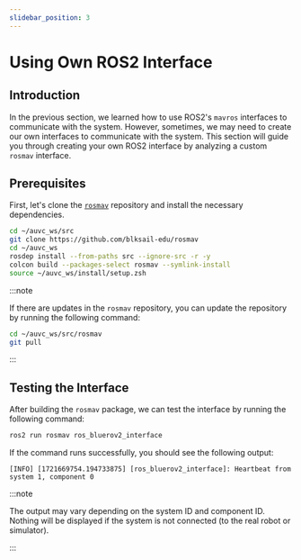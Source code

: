 ```yaml
---
slidebar_position: 3
---
```


# Using Own ROS2 Interface

## Introduction

In the previous section, we learned how to use ROS2's `mavros` interfaces to communicate with the system.
However, sometimes, we may need to create our own interfaces to communicate with the system.
This section will guide you through creating your own ROS2 interface by analyzing a custom `rosmav` interface.

## Prerequisites

First, let's clone the [`rosmav`](https://github.com/blksail-edu/rosmav) repository and install the necessary dependencies.

```zsh
cd ~/auvc_ws/src
git clone https://github.com/blksail-edu/rosmav
cd ~/auvc_ws
rosdep install --from-paths src --ignore-src -r -y
colcon build --packages-select rosmav --symlink-install
source ~/auvc_ws/install/setup.zsh
```

:::note

If there are updates in the `rosmav` repository, you can update the repository by running the following command:

```zsh
cd ~/auvc_ws/src/rosmav
git pull
```

:::

## Testing the Interface

After building the `rosmav` package, we can test the interface by running the following command:

```zsh
ros2 run rosmav ros_bluerov2_interface
```

If the command runs successfully, you should see the following output:

```
[INFO] [1721669754.194733875] [ros_bluerov2_interface]: Heartbeat from system 1, component 0
```

:::note

The output may vary depending on the system ID and component ID.
Nothing will be displayed if the system is not connected (to the real robot or simulator).

:::




